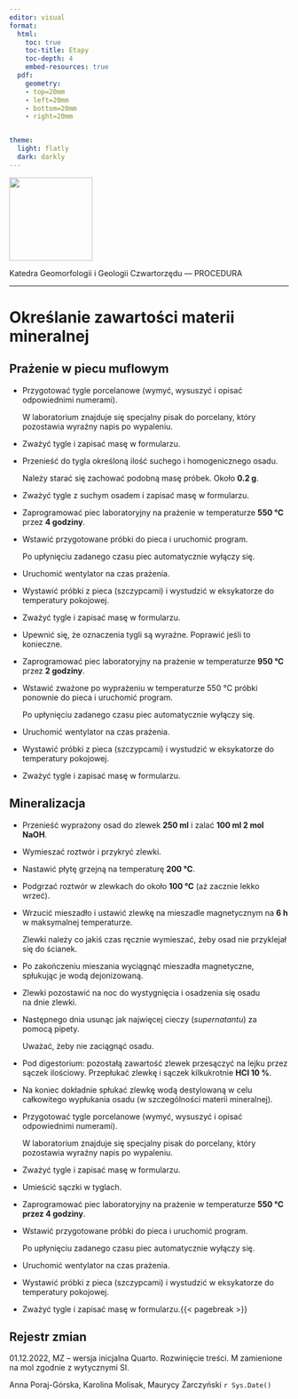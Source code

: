 ```yaml
---
editor: visual
format:
  html:
    toc: true
    toc-title: Etapy
    toc-depth: 4
    embed-resources: true
  pdf:
    geometry: 
    - top=20mm
    - left=20mm
    - bottom=20mm
    - right=20mm


theme:
  light: flatly
  dark: darkly
---
```


[![](images/log-ug_pl.png){fig-alt="Logo: Uniwersytet Gdański" fig-align="left" width="150"}](https://geomorfologia.ug.edu.pl)

Katedra Geomorfologii i Geologii Czwartorzędu --- PROCEDURA

------------------------------------------------------------------------

# Określanie zawartości materii mineralnej

## Prażenie w piecu muflowym

-   Przygotować tygle porcelanowe (wymyć, wysuszyć i opisać odpowiednimi numerami).

    | W laboratorium znajduje się specjalny pisak do porcelany, który pozostawia wyraźny napis po wypaleniu.

-   Zważyć tygle i zapisać masę w formularzu.

-   Przenieść do tygla określoną ilość suchego i homogenicznego osadu.

    | Należy starać się zachować podobną masę próbek. Około **0.2 g**.

-   Zważyć tygle z suchym osadem i zapisać masę w formularzu.

-   Zaprogramować piec laboratoryjny na prażenie w temperaturze **550 °C** przez **4 godziny**.

<!-- -->

-   Wstawić przygotowane próbki do pieca i uruchomić program.

    | Po upłynięciu zadanego czasu piec automatycznie wyłączy się.

-   Uruchomić wentylator na czas prażenia.

-   Wystawić próbki z pieca (szczypcami) i wystudzić w eksykatorze do temperatury pokojowej.

-   Zważyć tygle i zapisać masę w formularzu.

-   Upewnić się, że oznaczenia tygli są wyraźne. Poprawić jeśli to konieczne.

-   Zaprogramować piec laboratoryjny na prażenie w temperaturze **950 °C** przez **2 godziny**.

-   Wstawić zważone po wyprażeniu w temperaturze 550 °C próbki ponownie do pieca i uruchomić program.

    | Po upłynięciu zadanego czasu piec automatycznie wyłączy się.

-   Uruchomić wentylator na czas prażenia.

-   Wystawić próbki z pieca (szczypcami) i wystudzić w eksykatorze do temperatury pokojowej.

-   Zważyć tygle i zapisać masę w formularzu.

## Mineralizacja

-   Przenieść wyprażony osad do zlewek **250 ml** i zalać **100 ml 2 mol NaOH**.

-   Wymieszać roztwór i przykryć zlewki.

-   Nastawić płytę grzejną na temperaturę **200 °C**.

-   Podgrzać roztwór w zlewkach do około **100 °C** (aż zacznie lekko wrzeć).

-   Wrzucić mieszadło i ustawić zlewkę na mieszadle magnetycznym na **6 h** w maksymalnej temperaturze.

    | Zlewki należy co jakiś czas ręcznie wymieszać, żeby osad nie przyklejał się do ścianek.

-   Po zakończeniu mieszania wyciągnąć mieszadła magnetyczne, spłukując je wodą dejonizowaną.

-   Zlewki pozostawić na noc do wystygnięcia i osadzenia się osadu na dnie zlewki.

-   Następnego dnia usunąc jak najwięcej cieczy (*supernatantu*) za pomocą pipety.

    | Uważać, żeby nie zaciągnąć osadu.

-   Pod digestorium: pozostałą zawartość zlewek przesączyć na lejku przez sączek ilościowy. Przepłukać zlewkę i sączek kilkukrotnie **HCl 10 %**.

-   Na koniec dokładnie spłukać zlewkę wodą destylowaną w celu całkowitego wypłukania osadu (w szczególności materii mineralnej).

-   Przygotować tygle porcelanowe (wymyć, wysuszyć i opisać odpowiednimi numerami).

    | W laboratorium znajduje się specjalny pisak do porcelany, który pozostawia wyraźny napis po wypaleniu.

-   Zważyć tygle i zapisać masę w formularzu.

-   Umieścić sączki w tyglach.

<!-- -->

-   Zaprogramować piec laboratoryjny na prażenie w temperaturze **550 °C przez 4 godziny**.

<!-- -->

-   Wstawić przygotowane próbki do pieca i uruchomić program.

    | Po upłynięciu zadanego czasu piec automatycznie wyłączy się.

-   Uruchomić wentylator na czas prażenia.

-   Wystawić próbki z pieca (szczypcami) i wystudzić w eksykatorze do temperatury pokojowej.

-   Zważyć tygle i zapisać masę w formularzu.{{< pagebreak >}}

## Rejestr zmian

01.12.2022, MZ -- wersja inicjalna Quarto. Rozwinięcie treści. M zamienione na mol zgodnie z wytycznymi SI.

Anna Poraj-Górska, Karolina Molisak, Maurycy Żarczyński `r Sys.Date()`